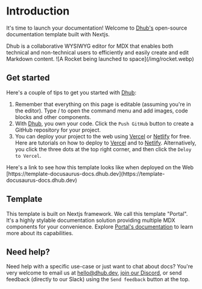 # Introduction

It's time to launch your documentation! Welcome to [Dhub's](https://dhub.dev) open-source documentation template built with Nextjs.

<Callout type="info">
  Dhub is a collaborative WYSIWYG editor for MDX that enables both technical and non-technical users
  to efficiently and easily create and edit Markdown content.
</Callout>

<Frame caption="A Rocket being launched to space" align="center">
  ![A Rocket being launched to space](/img/rocket.webp)
</Frame>

## Get started

Here's a couple of tips to get you started with [Dhub](https://dhub.dev):

1. Remember that everything on this page is editable (assuming you're in the editor). Type / to open the command menu and add images, code blocks and other components.
2. With [Dhub](https://dhub.dev), you own your code. Click the `Push GitHub` button to create a GitHub repository for your project.
3. You can deploy your project to the web using [Vercel](https://vercel.com/) or [Netlify](https://netlify.com/) for free. Here are tutorials on how to deploy to [Vercel](https://vercel.com/) and to [Netlify](https://netlify.com/). Alternatively, you click the three dots at the top right corner, and then click the `Deloy to Vercel`.

<Callout type="info" title="Preview URL">
  Here's a link to see how this template looks like when deployed on the Web <br />
  [https://template-docusaurus-docs.dhub.dev](https://template-docusaurus-docs.dhub.dev)
</Callout>

## Template

This template is built on Nextjs framework. We call this template "Portal". It's a highly stylable documentation solution providing multiple MDX components for your convenience.
Explore [Portal's documentation](https://portal.dhub.dev) to learn more about its capabilities.

## Need help?

Need help with a specific use-case or just want to chat about docs? You're very welcome to email us at [hello@dhub.dev](hello@dhub.dev), [join our Discord](https://discord.gg/6qGnyrt7xy), or send feedback (directly to our Slack) using the `Send feedback` button at the top.
